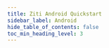 ---
title: Ziti Android Quickstart
sidebar_label: Android
hide_table_of_contents: false
toc_min_heading_level: 3
---


<MarkdownWithoutH1>
    <AndroidMd />
</MarkdownWithoutH1>
